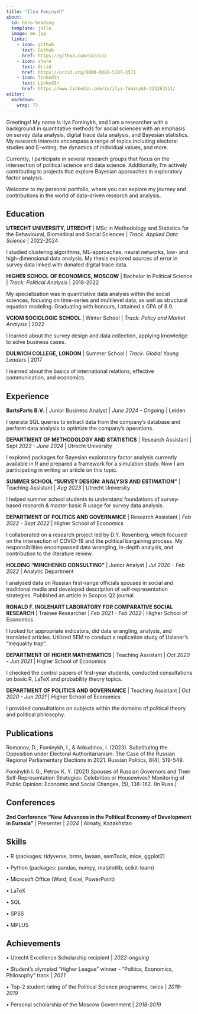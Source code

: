```yaml
---
title: "Ilya Fominykh"
about:
  id: hero-heading
  template: jolla
  image: me.jpg
  links:
    - icon: github
      text: Github
      href: https://github.com/Corzina
    - icon: share
      text: Orcid
      href: https://orcid.org/0000-0002-5107-3571
    - icon: linkedin
      text: LinkedIn
      href: https://www.linkedin.com/in/ilya-fominykh-3212632b1/
editor: 
  markdown: 
    wrap: 72
---
```


::: {#hero-heading}
Greetings! My name is Ilya Fominykh, and I am a researcher with a background in quantitative methods for social sciences with an emphasis on survey data analysis, digital trace data analysis, and Bayesian statistics. My research interests encompass a range of topics including electoral studies and E-voting, the dynamics of individual values, and more.

Currently, I participate in several research groups that focus on the intersection of political science and data science. Additionally, I'm actively contributing to projects that explore Bayesian approaches in exploratory factor analysis.

Welcome to my personal portfolio, where you can explore my journey and contributions in the world of data-driven research and analysis.

## Education

**UTRECHT UNIVERSITY, UTRECHT** \| MSc in Methodology and Statistics for
the Behavioural, Biomedical and Social Sciences \| *Track: Applied Data
Science* \| 2022-2024

I studied clustering algorithms, ML-approaches, neural networks, low- and high-dimensional data analysis. My thesis explored sources of error in survey data linked with donated digital trace data.

**HIGHER SCHOOL OF ECONOMICS, MOSCOW** \| Bachelor in Political Science
\| *Track: Political Analysis* \| 2018-2022

My specialization was in quantitative data analysis within the social sciences, focusing on time-series and multilevel data, as well as structural equation modeling. Graduating with honours, I attained a GPA of 8.9.

**VCIOM SOCIOLOGIC SCHOOL** \| Winter School \| *Track: Policy and
Market Analysis* \| 2022

I learned about the survey design and data collection, applying knowledge to solve business cases.

**DULWICH COLLEGE, LONDON** \| Summer School \| *Track: Global Young
Leaders* \| 2017

I learned about the basics of international relations, effective
communication, and economics.

## Experience

**BartsParts B.V.** \| Junior Business Analyst \|
*June 2024 - Ongoing* \| Leiden

I operate SQL queries to extract data from the company's database and perform data analysis to optimize the company's operations. 

**DEPARTMENT OF METHODOLOGY AND STATISTICS** \| Research Assistant \|
*Sept 2023 - June 2024* \| Utrecht University

I explored packages for Bayesian exploratory factor analysis currently
available in R and prepared a framework for a simulation study. Now I am
participating in writing an article on this topic.

**SUMMER SCHOOL "SURVEY DESIGN: ANALYSIS AND ESTIMATION"** \| Teaching
Assistant \| *Aug 2023* \| Utrecht University

I helped summer school students to understand foundations of
survey-based research & master basic R usage for survey data analysis.

**DEPARTMENT OF POLITICS AND GOVERNANCE** \| Research Assistant \| *Feb
2022 - Sept 2022* \| Higher School of Economics

I collaborated on a research project led by D.Y. Rosenberg, which
focused on the intersection of COVID-19 and the political bargaining
process. My responsibilities encompassed data wrangling, in-depth
analysis, and contribution to the literature review.

**HOLDING "MINCHENKO CONSULTING"** \| Junior Analyst \| *Jul 2020 - Feb
2022* \| Analytic Department

I analysed data on Russian first-range officials spouses in social and
traditional media and developed description of self-representation
strategies. Published an article in Scopus Q2 journal.

**RONALD F. INGLEHART LABORATORY FOR COMPARATIVE SOCIAL RESEARCH** \|
Trainee Researcher \| *Feb 2021 - Feb 2022* \| Higher School of
Economics

I looked for appropriate indicators, did data wrangling, analysis, and
translated articles. Utilized SEM to conduct a replication study of
Uslaner's "Inequality trap".

**DEPARTMENT OF HIGHER MATHEMATICS** \| Teaching Assistant \| *Oct
2020 - Jun 2021* \| Higher School of Economics

I checked the control papers of first-year students, conducted
consultations on basic R, LaTeX and probability theory topics.

**DEPARTMENT OF POLITICS AND GOVERNANCE** \| Teaching Assistant \| *Oct
2020 - Jun 2021* \| Higher School of Economics

I provided consultations on subjects within the domains of political
theory and political philosophy.

## Publications

Romanov, D., Fominykh, I., & Ankudinov, I. (2023). Substituting the
Opposition under Electoral Authoritarianism: The Case of the Russian
Regional Parliamentary Elections in 2021. Russian Politics, 8(4),
519-549.

Fominykh I. G., Petrov K. Y. (2021) Spouses of Russian Governors and
Their Self-Representation Strategies: Celebrities or Housewives?
Monitoring of Public Opinion: Economic and Social Changes, (5),
138--162. (In Russ.)

## Conferences

**2nd Conference "New Advances in the Political Economy of Development in Eurasia"** \| Presenter \| *2024* \| Almaty, Kazakhstan

## Skills

• R (packages: tidyverse, brms, lavaan, semTools, mice, ggplot2)

• Python (packages: pandas, numpy, matplotlib, scikit-learn)

• Microsoft Office (Word, Excel, PowerPoint)

• LaTeX

• SQL

• SPSS

• MPLUS

## Achievements

• Utrecht Excellence Scholarship recipient \| *2022-ongoing*

• Student's olympiad "Higher League" winner - "Politics, Economics,
Philosophy" track \| *2021*

• Top-2 student rating of the Political Science programme, twice \|
*2018-2019*

• Personal scholarship of the Moscow Government \| *2018-2019*
:::
